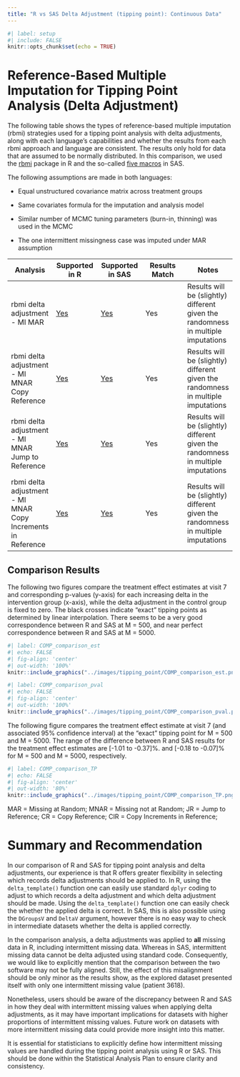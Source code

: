 ```yaml
---
title: "R vs SAS Delta Adjustment (tipping point): Continuous Data"
---
```


```r
#| label: setup
#| include: FALSE
knitr::opts_chunk$set(echo = TRUE)
```

# Reference-Based Multiple Imputation for Tipping Point Analysis (Delta Adjustment)

The following table shows the types of reference-based multiple imputation (rbmi) strategies used for a tipping point analysis with delta adjustments, along with each language's capabilities and whether the results from each rbmi approach and language are consistent. The results only hold for data that are assumed to be normally distributed. In this comparison, we used the [rbmi](https://cran.r-project.org/web/packages/rbmi/index.html) package in R and the so-called [five macros](https://www.lshtm.ac.uk/research/centres-projects-groups/missing-data#dia-missing-data) in SAS.

The following assumptions are made in both languages:

-   Equal unstructured covariance matrix across treatment groups

-   Same covariates formula for the imputation and analysis model

-   Similar number of MCMC tuning parameters (burn-in, thinning) was used in the MCMC

-   The one intermittent missingness case was imputed under MAR assumption

| Analysis | Supported in R | Supported in SAS | Results Match | Notes |
|---------------|---------------|---------------|---------------|---------------|
| rbmi delta adjustment - MI MAR | [Yes](../R/tipping_point.html) | [Yes](../SAS/tipping_point.html) | Yes | Results will be (slightly) different given the randomness in multiple imputations |
| rbmi delta adjustment - MI MNAR Copy Reference | [Yes](../R/tipping_point.html) | [Yes](../SAS/tipping_point.html) | Yes | Results will be (slightly) different given the randomness in multiple imputations |
| rbmi delta adjustment - MI MNAR Jump to Reference | [Yes](../R/tipping_point.html) | [Yes](../SAS/tipping_point.html) | Yes | Results will be (slightly) different given the randomness in multiple imputations |
| rbmi delta adjustment - MI MNAR Copy Increments in Reference | [Yes](../R/tipping_point.html) | [Yes](../SAS/tipping_point.html) | Yes | Results will be (slightly) different given the randomness in multiple imputations |

## Comparison Results

The following two figures compare the treatment effect estimates at visit 7 and corresponding p-values (y-axis) for each increasing delta in the intervention group (x-axis), while the delta adjustment in the control group is fixed to zero. The black crosses indicate "exact" tipping points as determined by linear interpolation. There seems to be a very good correspondence between R and SAS at M = 500, and near perfect correspondence between R and SAS at M = 5000.

```r
#| label: COMP_comparison_est
#| echo: FALSE
#| fig-align: 'center'
#| out-width: '100%'
knitr::include_graphics("../images/tipping_point/COMP_comparison_est.png")
```

```r
#| label: COMP_comparison_pval
#| echo: FALSE
#| fig-align: 'center'
#| out-width: '100%'
knitr::include_graphics("../images/tipping_point/COMP_comparison_pval.png")
```

The following figure compares the treatment effect estimate at visit 7 (and associated 95% confidence interval) at the "exact" tipping point for M = 500 and M = 5000. The range of the difference between R and SAS results for the treatment effect estimates are \[-1.01 to -0.37\]%. and \[-0.18 to -0.07\]% for M = 500 and M = 5000, respectively.

```r
#| label: COMP_comparison_TP
#| echo: FALSE
#| fig-align: 'center'
#| out-width: '80%'
knitr::include_graphics("../images/tipping_point/COMP_comparison_TP.png")
```

MAR = Missing at Random; MNAR = Missing not at Random; JR = Jump to Reference; CR = Copy Reference; CIR = Copy Increments in Reference;

<!-- ## Computation Time -->

<!-- For M = 500, a tipping point analysis with sequential delta adjustments in the intervention group only is approximately twice as fast using the `five macros` in SAS (0.89 minutes) compared to the `rbmi` package in R (1.68 minutes). At M = 5000, the gap in computation time between SAS and R widens to 7.31 minutes for the `five macros` and 17.76 minutes for `rbmi`. These times were recorded for the analysis under the MAR assumption. -->

# Summary and Recommendation

In our comparison of R and SAS for tipping point analysis and delta adjustments, our experience is that R offers greater flexibility in selecting which records delta adjustments should be applied to. In R, using the `delta_template()` function one can easily use standard `dplyr` coding to adjust to which records a delta adjustment and which delta adjustment should be made. Using the `delta_template()` function one can easily check the whether the applied delta is correct. In SAS, this is also possible using the `DGroupsV` and `DeltaV` argument, however there is no easy way to check in intermediate datasets whether the delta is applied correctly.

In the comparison analysis, a delta adjustments was applied to **all** missing data in R, including intermittent missing data. Whereas in SAS, intermittent missing data cannot be delta adjusted using standard code. Consequently, we would like to explicitly mention that the comparison between the two software may not be fully aligned. Still, the effect of this misalignment should be only minor as the results show, as the explored dataset presented itself with only one intermittent missing value (patient 3618).

Nonetheless, users should be aware of the discrepancy between R and SAS in how they deal with intermittent missing values when applying delta adjustments, as it may have important implications for datasets with higher proportions of intermittent missing values. Future work on datasets with more intermittent missing data could provide more insight into this matter.

It is essential for statisticians to explicitly define how intermittent missing values are handled during the tipping point analysis using R or SAS. This should be done within the Statistical Analysis Plan to ensure clarity and consistency.
